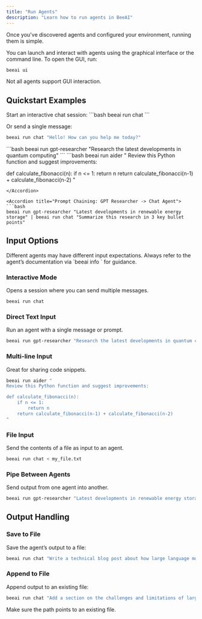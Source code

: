 ```yaml
---
title: "Run Agents"
description: "Learn how to run agents in BeeAI"
---
```


Once you've discovered agents and configured your environment, running them is simple.

You can launch and interact with agents using the graphical interface or the command line. To open the GUI, run:

```bash
beeai ui
```

<Note>
Not all agents support GUI interaction.
</Note>

## Quickstart Examples

<Accordion title="Chat Agent">
Start an interactive chat session:
```bash
beeai run chat
```

Or send a single message:
```bash
beeai run chat "Hello! How can you help me today?"
```
</Accordion>

<Accordion title="GPT Researcher">
```bash
beeai run gpt-researcher "Research the latest developments in quantum computing"
```
</Accordion>

<Accordion title="Aider - Code Assistant">
```bash
beeai run aider "
Review this Python function and suggest improvements:

def calculate_fibonacci(n):
    if n <= 1:
        return n
    return calculate_fibonacci(n-1) + calculate_fibonacci(n-2)
"
```
</Accordion>

<Accordion title="Prompt Chaining: GPT Researcher -> Chat Agent">
```bash
beeai run gpt-researcher "Latest developments in renewable energy storage" | beeai run chat "Summarize this research in 3 key bullet points"
```
</Accordion>

## Input Options

<Note>
Different agents may have different input expectations. Always refer to the agent’s documentation via `beeai info <agent-name>` for guidance.
</Note>

### Interactive Mode

Opens a session where you can send multiple messages.

```bash
beeai run chat
```

### Direct Text Input

Run an agent with a single message or prompt.

```bash
beeai run gpt-researcher "Research the latest developments in quantum computing"
```

### Multi-line Input

Great for sharing code snippets.

```bash
beeai run aider "
Review this Python function and suggest improvements:

def calculate_fibonacci(n):
    if n <= 1:
        return n
    return calculate_fibonacci(n-1) + calculate_fibonacci(n-2)
"
```

### File Input

Send the contents of a file as input to an agent.

```bash
beeai run chat < my_file.txt
```

### Pipe Between Agents

Send output from one agent into another.

```bash
beeai run gpt-researcher "Latest developments in renewable energy storage" | beeai run chat "Summarize this research in 3 key bullet points"
```

## Output Handling

### Save to File

Save the agent’s output to a file:

```bash
beeai run chat "Write a technical blog post about how large language models work" > ~/post.md
```

### Append to File

Append output to an existing file:

```bash
beeai run chat "Add a section on the challenges and limitations of large language models" >> ~/blog.md
```

<Tip>
Make sure the path points to an existing file.
</Tip>